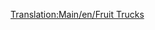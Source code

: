 [[Translation:Main/en/Fruit Trucks]]{{hu/Navbox Közúti járművek}}
{{hu/Közúti járművek|name     = Balogh gyümölcsszállító
  |img      = Balogh_Fruit_Truck.png
  |price    = £4,838 ($9,676)  
  |speed    = 30 mph (48 km/h)
  |annual   = £421 ($842)
  |designed = 1935
  |life     = 15
  |capacity = 18 tonna [[Main/hu/Gyümölcs|gyümölcs]]
}}
{{hu/Közúti járművek|name     = Uhl gyümölcsszállító
  |img      = Uhl_Fruit_Truck.png
  |price    = £6,068 ($12,136) 
  |speed    = 55 mph (88 km/h)
  |annual   = £787 ($1,574)
  |designed = 1978
  |life     = 15
  |capacity = 20 tonna [[Main/hu/Gyümölcs|gyümölcs]]
}}
{{hu/Közúti járművek|name     = Kelling gyümölcsszállító
  |img      = Kelling_Fruit_Truck.png
  |price    = £6,478 ($12,956) 
  |speed    = 70 mph (112 km/h)
  |annual   = £1,125 ($2,250)
  |designed = 2012
  |life     = 15
  |capacity = 23 tonna [[Main/hu/Gyümölcs|gyümölcs]]
}}